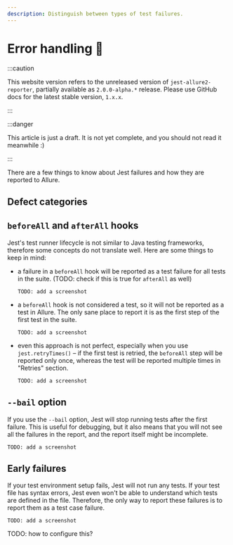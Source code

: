 ```yaml
---
description: Distinguish between types of test failures.
---
```


# Error handling 🚧

:::caution

This website version refers to the unreleased version of `jest-allure2-reporter`, partially available as `2.0.0-alpha.*` release.
Please use GitHub docs for the latest stable version, `1.x.x`.

:::

:::danger

This article is just a draft. It is not yet complete, and you should not read it meanwhile :)

:::

There are a few things to know about Jest failures and how they are reported to Allure.

## Defect categories

## `beforeAll` and `afterAll` hooks

Jest's test runner lifecycle is not similar to Java testing frameworks, therefore some concepts do not translate well. Here are some things to keep in mind:

* a failure in a `beforeAll` hook will be reported as a test failure for all tests in the suite. (TODO: check if this is true for `afterAll` as well)
  ```
  TODO: add a screenshot
  ```
* a `beforeAll` hook is not considered a test, so it will not be reported as a test in Allure. The only sane place to report it is as the first step of the first test in the suite.
  ```
  TODO: add a screenshot
  ```
* even this approach is not perfect, especially when you use `jest.retryTimes()` – if the first test is retried, the `beforeAll` step will be reported only once, whereas the test will be reported multiple times in "Retries" section.
  ```
  TODO: add a screenshot
  ```

## `--bail` option

If you use the `--bail` option, Jest will stop running tests after the first failure. This is useful for debugging, but it also means that you will not see all the failures in the report, and the report itself might be incomplete.

```
TODO: add a screenshot
```

## Early failures

If your test environment setup fails, Jest will not run any tests. If your test file has syntax errors, Jest even won't be able to understand which tests are defined in the file. Therefore, the only way to report these failures is to report them as a test case failure.

```
TODO: add a screenshot
```

TODO: how to configure this?
